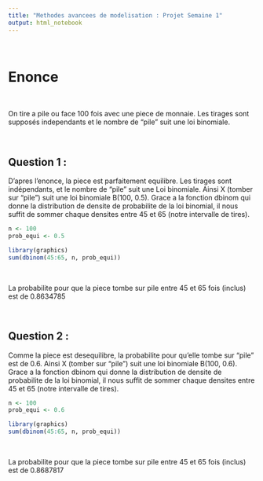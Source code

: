 ```yaml
---
title: "Methodes avancees de modelisation : Projet Semaine 1"
output: html_notebook
---
```




&nbsp;

# Enonce


&nbsp;

On tire a pile ou face 100 fois avec une piece de monnaie. Les tirages sont supposés independants et le nombre de "pile" suit une loi binomiale.


&nbsp;

## Question 1 :

D'apres l'enonce, la piece est parfaitement equilibre. Les tirages sont indépendants, et le nombre de "pile" suit une Loi binomiale. Ainsi X (tomber sur "pile") suit une loi binomiale B(100, 0.5).
Grace a la fonction dbinom qui donne la distribution de densite de probabilite de la loi binomial, il nous suffit de sommer chaque densites entre 45 et 65 (notre intervalle de tires).  

```r
n <- 100            
prob_equi <- 0.5    

library(graphics)
sum(dbinom(45:65, n, prob_equi))   
```
&nbsp;

La probabilite pour que la piece tombe sur pile entre 45 et 65 fois (inclus) est de 0.8634785


&nbsp;

## Question 2 :

Comme la piece est desequilibre, la probabilite pour qu'elle tombe sur "pile" est de 0.6. Ainsi X (tomber sur "pile") suit une loi binomiale B(100, 0.6).  
Grace a la fonction dbinom qui donne la distribution de densite de probabilite de la loi binomial, il nous suffit de sommer chaque densites entre 45 et 65 (notre intervalle de tires).

```r
n <- 100            
prob_equi <- 0.6    

library(graphics)
sum(dbinom(45:65, n, prob_equi))   
```
&nbsp;

La probabilite pour que la piece tombe sur pile entre 45 et 65 fois (inclus) est de 0.8687817










